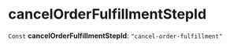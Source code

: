 
# cancelOrderFulfillmentStepId

 `Const` **cancelOrderFulfillmentStepId**: `"cancel-order-fulfillment"`
